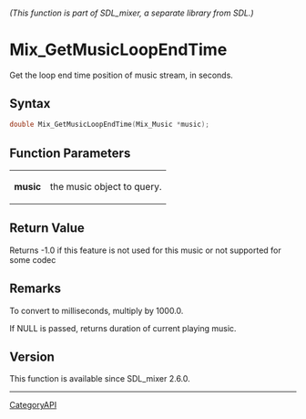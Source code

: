 ====== (This function is part of SDL_mixer, a separate library from SDL.) ======
= Mix_GetMusicLoopEndTime =

Get the loop end time position of music stream, in seconds.

== Syntax ==

<syntaxhighlight lang='c'>
double Mix_GetMusicLoopEndTime(Mix_Music *music);
</syntaxhighlight>

== Function Parameters ==

{|
|'''music'''
|the music object to query.
|}

== Return Value ==

Returns -1.0 if this feature is not used for this music or not supported
for some codec

== Remarks ==

To convert to milliseconds, multiply by 1000.0.

If NULL is passed, returns duration of current playing music.

== Version ==

This function is available since SDL_mixer 2.6.0.

----
[[CategoryAPI]]


